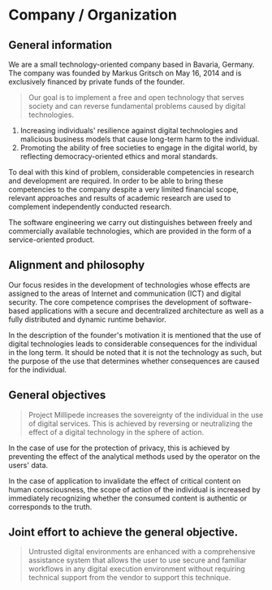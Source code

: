 # Company / Organization

## General information

We are a small technology-oriented company based in Bavaria, Germany. The
company was founded by Markus Gritsch on May 16, 2014 and is exclusively
financed by private funds of the founder.

> Our goal is to implement a free and open technology that serves society and
> can reverse fundamental problems caused by digital technologies.

1. Increasing individuals' resilience against digital technologies and malicious
   business models that cause long-term harm to the individual.
2. Promoting the ability of free societies to engage in the digital world, by
   reflecting democracy-oriented ethics and moral standards.

To deal with this kind of problem, considerable competencies in research and
development are required. In order to be able to bring these competencies to the
company despite a very limited financial scope, relevant approaches and results
of academic research are used to complement independently conducted research.

The software engineering we carry out distinguishes between freely and
commercially available technologies, which are provided in the form of a
service-oriented product.

## Alignment and philosophy

Our focus resides in the development of technologies whose effects are assigned
to the areas of Internet and communication (ICT) and digital security. The core
competence comprises the development of software-based applications with a
secure and decentralized architecture as well as a fully distributed and dynamic
runtime behavior.

In the description of the founder's motivation it is mentioned that the use of
digital technologies leads to considerable consequences for the individual in
the long term. It should be noted that it is not the technology as such, but the
purpose of the use that determines whether consequences are caused for the
individual.

## General objectives

> Project Millipede increases the sovereignty of the individual in the use of
> digital services. This is achieved by reversing or neutralizing the effect of
> a digital technology in the sphere of action.

In the case of use for the protection of privacy, this is achieved by preventing
the effect of the analytical methods used by the operator on the users' data.

In the case of application to invalidate the effect of critical content on human
consciousness, the scope of action of the individual is increased by immediately
recognizing whether the consumed content is authentic or corresponds to the
truth.

## Joint effort to achieve the general objective.

> Untrusted digital environments are enhanced with a comprehensive assistance
> system that allows the user to use secure and familiar workflows in any
> digital execution environment without requiring technical support from the
> vendor to support this technique.
